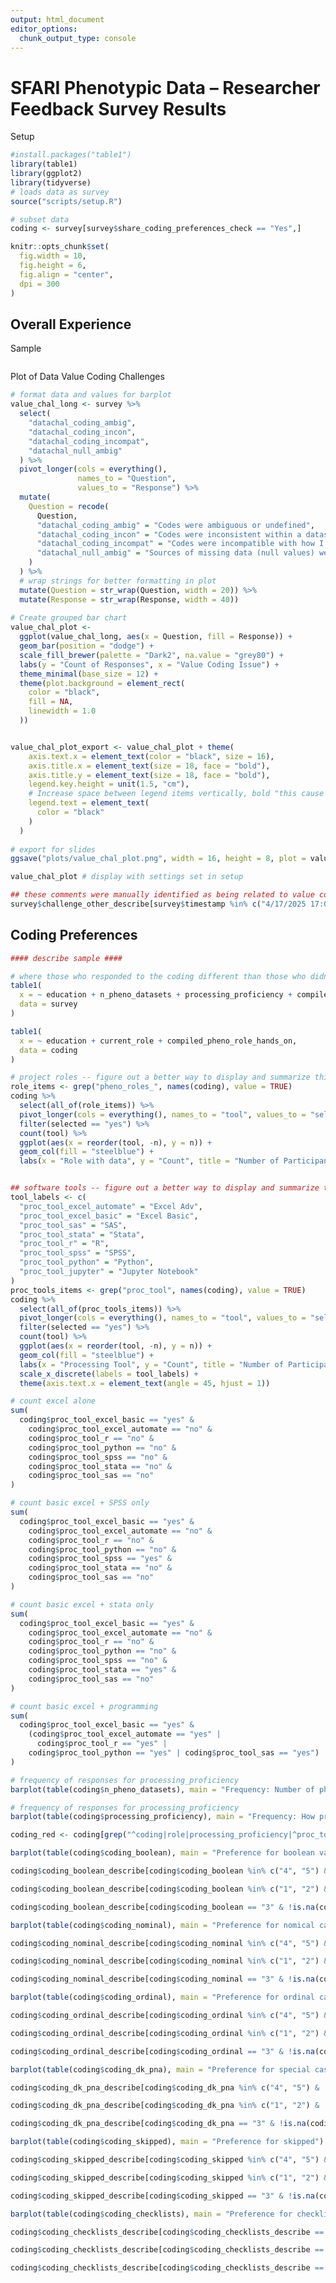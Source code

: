 ```yaml
---
output: html_document
editor_options: 
  chunk_output_type: console
---
```


# SFARI Phenotypic Data – Researcher Feedback Survey Results

Setup

```r
#install.packages("table1")
library(table1)
library(ggplot2)
library(tidyverse)
# loads data as survey
source("scripts/setup.R")

# subset data
coding <- survey[survey$share_coding_preferences_check == "Yes",]

knitr::opts_chunk$set(
  fig.width = 10,
  fig.height = 6,
  fig.align = "center",
  dpi = 300
)
```


## Overall Experience

Sample
```r
```

Plot of Data Value Coding Challenges
```r

# format data and values for barplot
value_chal_long <- survey %>%
  select(
    "datachal_coding_ambig",
    "datachal_coding_incon",
    "datachal_coding_incompat",
    "datachal_null_ambig"
  ) %>%
  pivot_longer(cols = everything(),
               names_to = "Question",
               values_to = "Response") %>%
  mutate(
    Question = recode(
      Question,
      "datachal_coding_ambig" = "Codes were ambiguous or undefined",
      "datachal_coding_incon" = "Codes were inconsistent within a dataset",
      "datachal_coding_incompat" = "Codes were incompatible with how I needed them for analyses",
      "datachal_null_ambig" = "Sources of missing data (null values) were ambiguous"
    )
  ) %>%
  # wrap strings for better formatting in plot
  mutate(Question = str_wrap(Question, width = 20)) %>%
  mutate(Response = str_wrap(Response, width = 40))
  
# Create grouped bar chart
value_chal_plot <-
  ggplot(value_chal_long, aes(x = Question, fill = Response)) +
  geom_bar(position = "dodge") +
  scale_fill_brewer(palette = "Dark2", na.value = "grey80") +
  labs(y = "Count of Responses", x = "Value Coding Issue") +
  theme_minimal(base_size = 12) +
  theme(plot.background = element_rect(
    color = "black",
    fill = NA,
    linewidth = 1.0
  ))


value_chal_plot_export <- value_chal_plot + theme(
    axis.text.x = element_text(color = "black", size = 16),
    axis.title.x = element_text(size = 18, face = "bold"),
    axis.title.y = element_text(size = 18, face = "bold"),  
    legend.key.height = unit(1.5, "cm"),
    # Increase space between legend items vertically, bold "this cause challenges for me"
    legend.text = element_text(
      color = "black"
    )
  )
  
# export for slides
ggsave("plots/value_chal_plot.png", width = 16, height = 8, plot = value_chal_plot_export, dpi = 1200, bg = "white")

value_chal_plot # display with settings set in setup

```

```r

## these comments were manually identified as being related to value coding
survey$challenge_other_describe[survey$timestamp %in% c("4/17/2025 17:08:47", "4/30/2025 15:37:08")]


```

## Coding Preferences

```r

#### describe sample ####

# where those who responded to the coding different than those who didnt?
table1(
  x = ~ education + n_pheno_datasets + processing_proficiency + compiled_pheno_role_hands_on| share_coding_preferences_check, 
  data = survey
)

table1(
  x = ~ education + current_role + compiled_pheno_role_hands_on, 
  data = coding
)

# project roles -- figure out a better way to display and summarize this 
role_items <- grep("pheno_roles_", names(coding), value = TRUE)
coding %>%
  select(all_of(role_items)) %>%
  pivot_longer(cols = everything(), names_to = "tool", values_to = "selected") %>%
  filter(selected == "yes") %>%
  count(tool) %>%
  ggplot(aes(x = reorder(tool, -n), y = n)) +
  geom_col(fill = "steelblue") +
  labs(x = "Role with data", y = "Count", title = "Number of Participants Selecting Each Role")


## software tools -- figure out a better way to display and summarize this 
tool_labels <- c(
  "proc_tool_excel_automate" = "Excel Adv",
  "proc_tool_excel_basic" = "Excel Basic",
  "proc_tool_sas" = "SAS",
  "proc_tool_stata" = "Stata",
  "proc_tool_r" = "R",
  "proc_tool_spss" = "SPSS",
  "proc_tool_python" = "Python",
  "proc_tool_jupyter" = "Jupyter Notebook"
)
proc_tools_items <- grep("proc_tool", names(coding), value = TRUE)
coding %>%
  select(all_of(proc_tools_items)) %>%
  pivot_longer(cols = everything(), names_to = "tool", values_to = "selected") %>%
  filter(selected == "yes") %>%
  count(tool) %>%
  ggplot(aes(x = reorder(tool, -n), y = n)) +
  geom_col(fill = "steelblue") +
  labs(x = "Processing Tool", y = "Count", title = "Number of Participants Selecting Each Processing Tool") +
  scale_x_discrete(labels = tool_labels) +
  theme(axis.text.x = element_text(angle = 45, hjust = 1))

# count excel alone
sum(
  coding$proc_tool_excel_basic == "yes" &
    coding$proc_tool_excel_automate == "no" &
    coding$proc_tool_r == "no" &
    coding$proc_tool_python == "no" &
    coding$proc_tool_spss == "no" &
    coding$proc_tool_stata == "no" &
    coding$proc_tool_sas == "no"
)

# count basic excel + SPSS only
sum(
  coding$proc_tool_excel_basic == "yes" &
    coding$proc_tool_excel_automate == "no" &
    coding$proc_tool_r == "no" &
    coding$proc_tool_python == "no" &
    coding$proc_tool_spss == "yes" &
    coding$proc_tool_stata == "no" &
    coding$proc_tool_sas == "no"
)

# count basic excel + stata only 
sum(
  coding$proc_tool_excel_basic == "yes" &
    coding$proc_tool_excel_automate == "no" &
    coding$proc_tool_r == "no" &
    coding$proc_tool_python == "no" &
    coding$proc_tool_spss == "no" &
    coding$proc_tool_stata == "yes" &
    coding$proc_tool_sas == "no"
)

# count basic excel + programming 
sum(
  coding$proc_tool_excel_basic == "yes" &
    (coding$proc_tool_excel_automate == "yes" |
      coding$proc_tool_r == "yes" |
    coding$proc_tool_python == "yes" | coding$proc_tool_sas == "yes")
)

# frequency of responses for processing_proficiency 
barplot(table(coding$n_pheno_datasets), main = "Frequency: Number of pheno datasets pre-SFARI")

# frequency of responses for processing_proficiency 
barplot(table(coding$processing_proficiency), main = "Frequency: How proficient are you (1-5)")
```

```r

coding_red <- coding[grep("^coding|role|processing_proficiency|^proc_tool", names(coding))]

```

```r

barplot(table(coding$coding_boolean), main = "Preference for boolean value codes")

coding$coding_boolean_describe[coding$coding_boolean %in% c("4", "5") & !is.na(coding$coding_boolean_describe)]

coding$coding_boolean_describe[coding$coding_boolean %in% c("1", "2") & !is.na(coding$coding_boolean_describe)]

coding$coding_boolean_describe[coding$coding_boolean == "3" & !is.na(coding$coding_boolean_describe)]
```

```r

barplot(table(coding$coding_nominal), main = "Preference for nomical categorical")

coding$coding_nominal_describe[coding$coding_nominal %in% c("4", "5") & !is.na(coding$coding_nominal_describe)]

coding$coding_nominal_describe[coding$coding_nominal %in% c("1", "2") & !is.na(coding$coding_nominal_describe)]

coding$coding_nominal_describe[coding$coding_nominal == "3" & !is.na(coding$coding_nominal_describe)]

```

```r

barplot(table(coding$coding_ordinal), main = "Preference for ordinal categorical")

coding$coding_ordinal_describe[coding$coding_ordinal %in% c("4", "5") & !is.na(coding$coding_ordinal_describe)]

coding$coding_ordinal_describe[coding$coding_ordinal %in% c("1", "2") & !is.na(coding$coding_ordinal_describe)]

coding$coding_ordinal_describe[coding$coding_ordinal == "3" & !is.na(coding$coding_ordinal_describe)]

```

```r

barplot(table(coding$coding_dk_pna), main = "Preference for special cases")

coding$coding_dk_pna_describe[coding$coding_dk_pna %in% c("4", "5") & !is.na(coding$coding_dk_pna_describe)]

coding$coding_dk_pna_describe[coding$coding_dk_pna %in% c("1", "2") & !is.na(coding$coding_dk_pna_describe)]

coding$coding_dk_pna_describe[coding$coding_dk_pna == "3" & !is.na(coding$coding_dk_pna_describe)]

```

```r

barplot(table(coding$coding_skipped), main = "Preference for skipped")

coding$coding_skipped_describe[coding$coding_skipped %in% c("4", "5") & !is.na(coding$coding_skipped_describe)]

coding$coding_skipped_describe[coding$coding_skipped %in% c("1", "2") & !is.na(coding$coding_skipped_describe)]

coding$coding_skipped_describe[coding$coding_skipped == "3" & !is.na(coding$coding_skipped_describe)]

```

```r

barplot(table(coding$coding_checklists), main = "Preference for checklists")

coding$coding_checklists_describe[coding$coding_checklists_describe == "checked = 1; unchecked = 0 or null depending on context" & !is.na(coding$coding_checklists_describe)]

coding$coding_checklists_describe[coding$coding_checklists_describe == "checked = 1; unchecked = 0" & !is.na(coding$coding_checklists_describe)]

coding$coding_checklists_describe[coding$coding_checklists_describe == "checked = 1; unchecked = null"  & !is.na(coding$coding_checklists_describe)]
```

